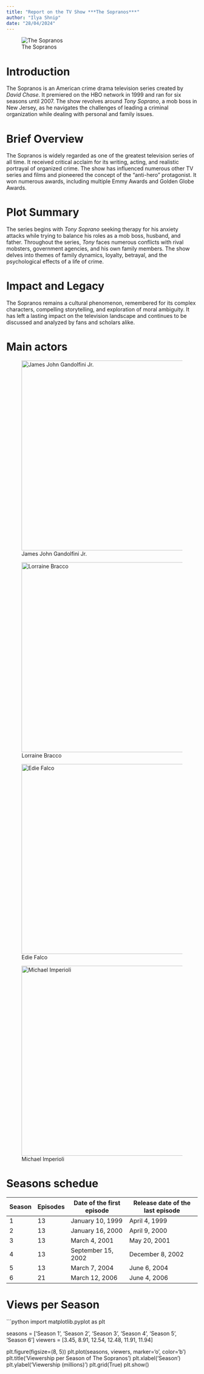 ```yaml
---
title: "Report on the TV Show ***The Sopranos***"
author: "Ilya Shnip"
date: "28/04/2024"
---
```


![The Sopranos](the-sopranos-25th-anniversary-ka.jpg.avif)

# **Introduction**

The Sopranos is an American crime drama television series created by *David Chase*. 
It premiered on the HBO network in 1999 and ran for six seasons until 2007.
The show revolves around *Tony Soprano*, a mob boss in New Jersey, as he navigates 
the challenges of leading a criminal organization while dealing with personal 
and family issues.

# **Brief Overview**

The Sopranos is widely regarded as one of the greatest television series of all time. 
It received critical acclaim for its writing, acting, and realistic portrayal of 
organized crime. The show has influenced numerous other TV series and films and 
pioneered the concept of the "anti-hero" protagonist. 
It won numerous awards, including multiple Emmy Awards and Golden Globe Awards.

# **Plot Summary**

The series begins with *Tony Soprano* seeking therapy for his anxiety attacks 
while trying to balance his roles as a mob boss, husband, and father. 
Throughout the series, *Tony* faces numerous conflicts with rival mobsters, 
government agencies, and his own family members. 
The show delves into themes of family dynamics, loyalty, betrayal, and the 
psychological effects of a life of crime.

# **Impact and Legacy**

The Sopranos remains a cultural phenomenon, remembered for its complex characters, 
compelling storytelling, and exploration of moral ambiguity. 
It has left a lasting impact on the television landscape and continues to be 
discussed and analyzed by fans and scholars alike.

# **Main actors**

::: {layout="[[1,1], [1,1]]"}
![James John Gandolfini Jr.](James_Gandolfini_@_Toronto_International_Film_Festival_2011.jpg){width="500" height="500"}

![Lorraine Bracco](Lorraine_Bracco.jpg){width="500" height="500"}

![Edie Falco](440px-Edie_Falco_2010.jpg){width="500" height="500"}

![Michael Imperioli](Chris_Moltisanti.jpg){width="500" height="500"}
:::

# **Seasons schedue**

| Season | Episodes | Date of the first episode | Release date of the last episode |
|--------|----------|---------------------------|----------------------------------|
| 1      | 13       | January 10, 1999          | April 4, 1999                    |
| 2      | 13       | January 16, 2000          | April 9, 2000                    |
| 3      | 13       | March 4, 2001             | May 20, 2001                     |
| 4      | 13       | September 15, 2002        | December 8, 2002                 |
| 5      | 13       | March 7, 2004             | June 6, 2004                     |
| 6      | 21       | March 12, 2006            | June 4, 2006                     |



# **Views per Season**

```python

import matplotlib.pyplot as plt

seasons = ['Season 1', 'Season 2', 'Season 3', 'Season 4', 'Season 5', 'Season 6']
viewers = [3.45, 8.91, 12.54, 12.48, 11.91, 11.94]

plt.figure(figsize=(8, 5))
plt.plot(seasons, viewers, marker='o', color='b')
plt.title('Viewership per Season of The Sopranos')
plt.xlabel('Season')
plt.ylabel('Viewership (millions)')
plt.grid(True)
plt.show()

